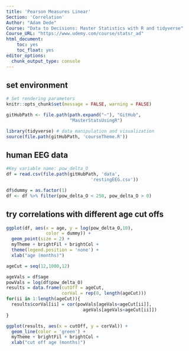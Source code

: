 ```yaml
---
title: 'Pearson Measures Linear'
Section: 'Correlation'
Author: "Adam Dede"
Course: "Data to Decisions: Master Statistics with R and tidyverse"
Course_URL: "https://www.udemy.com/course/statsr_ad" 
html_document:
    toc: yes
    toc_float: yes
editor_options:
  chunk_output_type: console
---
```



## set environment

```r

# Set rendering parameters
knitr::opts_chunk$set(message = FALSE, warning = FALSE)

gitHubPath <- file.path(path.expand("~"), "GitHub", 
                        "MasterStatsUsingR")

library(tidyverse) # data manipulation and visualization
source(file.path(gitHubPath, 'courseTheme.R'))


```

## human EEG data 

```r

#Key variable name: pow_delta_O
df = read.csv(file.path(gitHubPath, 'data',
                                'restingEEG.csv'))

df$dummy = as.factor(1) 
df <- df %>% filter(pow_delta_O < 250, pow_delta_O > 0)


```

## try correlations with different age cut offs

```r

ggplot(df, aes(x = age, y = log(pow_delta_O,10), 
               color = dummy)) + 
  geom_point(size = 2) + 
  myTheme + brightFil + brightCol + 
  theme(legend.position = 'none') +
  xlab("age (months)")

ageCut = seq(12,1000,12)

ageVals = df$age
powVals = log(df$pow_delta_O)
results = data.frame(cutOff = ageCut, 
                     corVal = rep(0, length(ageCut)))
for(ii in 1:length(ageCut)){
  results$corVal[ii] = cor(powVals[ageVals<ageCut[ii]], 
                             ageVals[ageVals<ageCut[ii]])
}

ggplot(results, aes(x = cutOff, y = corVal)) +
  geom_line(color = 'green') +
  myTheme + brightFil + brightCol +
  xlab("cut off age (months)")

```

